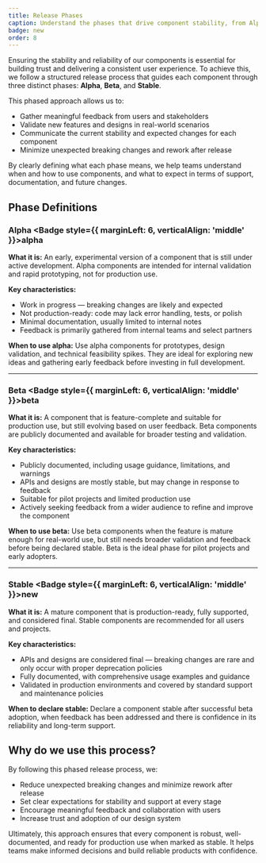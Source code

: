 ```yaml
---
title: Release Phases
caption: Understand the phases that drive component stability, from Alpha to Stable
badge: new
order: 8
---
```


Ensuring the stability and reliability of our components is essential for building trust and delivering a consistent user experience. To achieve this, we follow a structured release process that guides each component through three distinct phases: **Alpha**, **Beta**, and **Stable**.

This phased approach allows us to:

- Gather meaningful feedback from users and stakeholders
- Validate new features and designs in real-world scenarios
- Communicate the current stability and expected changes for each component
- Minimize unexpected breaking changes and rework after release

By clearly defining what each phase means, we help teams understand when and how to use components, and what to expect in terms of support, documentation, and future changes.

## Phase Definitions

### Alpha <Badge style={{ marginLeft: 6, verticalAlign: 'middle' }}>alpha</Badge>

**What it is:**
An early, experimental version of a component that is still under active development. Alpha components are intended for internal validation and rapid prototyping, not for production use.

**Key characteristics:**

- Work in progress — breaking changes are likely and expected
- Not production-ready: code may lack error handling, tests, or polish
- Minimal documentation, usually limited to internal notes
- Feedback is primarily gathered from internal teams and select partners

**When to use alpha:**
Use alpha components for prototypes, design validation, and technical feasibility spikes. They are ideal for exploring new ideas and gathering early feedback before investing in full development.

---

### Beta <Badge style={{ marginLeft: 6, verticalAlign: 'middle' }}>beta</Badge>

**What it is:**
A component that is feature-complete and suitable for production use, but still evolving based on user feedback. Beta components are publicly documented and available for broader testing and validation.

**Key characteristics:**

- Publicly documented, including usage guidance, limitations, and warnings
- APIs and designs are mostly stable, but may change in response to feedback
- Suitable for pilot projects and limited production use
- Actively seeking feedback from a wider audience to refine and improve the component

**When to use beta:**
Use beta components when the feature is mature enough for real-world use, but still needs broader validation and feedback before being declared stable. Beta is the ideal phase for pilot projects and early adopters.

---

### Stable <Badge style={{ marginLeft: 6, verticalAlign: 'middle' }}>new</Badge>

**What it is:**
A mature component that is production-ready, fully supported, and considered final. Stable components are recommended for all users and projects.

**Key characteristics:**

- APIs and designs are considered final — breaking changes are rare and only occur with proper deprecation policies
- Fully documented, with comprehensive usage examples and guidance
- Validated in production environments and covered by standard support and maintenance policies

**When to declare stable:**
Declare a component stable after successful beta adoption, when feedback has been addressed and there is confidence in its reliability and long-term support.

## Why do we use this process?

By following this phased release process, we:

- Reduce unexpected breaking changes and minimize rework after release
- Set clear expectations for stability and support at every stage
- Encourage meaningful feedback and collaboration with users
- Increase trust and adoption of our design system

Ultimately, this approach ensures that every component is robust, well-documented, and ready for production use when marked as stable. It helps teams make informed decisions and build reliable products with confidence.

